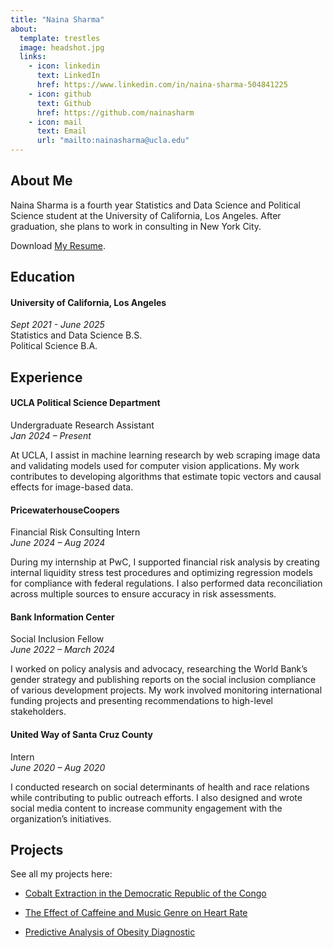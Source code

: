 ```yaml
---
title: "Naina Sharma"
about:
  template: trestles
  image: headshot.jpg
  links:
    - icon: linkedin
      text: LinkedIn
      href: https://www.linkedin.com/in/naina-sharma-504841225
    - icon: github
      text: Github
      href: https://github.com/nainasharm
    - icon: mail
      text: Email
      url: "mailto:nainasharma@ucla.edu"
---
```


## About Me

Naina Sharma is a fourth year Statistics and Data Science and Political Science student at the University of California, Los Angeles. After graduation, she plans to work in consulting in New York City.

Download [My Resume](/Resume_Stats140.pdf).

## Education

#### **University of California, Los Angeles**

*Sept 2021 - June 2025* <br> Statistics and Data Science B.S. <br> Political Science B.A.

## Experience

#### **UCLA Political Science Department**

Undergraduate Research Assistant <br> *Jan 2024 – Present*

At UCLA, I assist in machine learning research by web scraping image data and validating models used for computer vision applications. My work contributes to developing algorithms that estimate topic vectors and causal effects for image-based data.

#### **PricewaterhouseCoopers**

Financial Risk Consulting Intern <br> *June 2024 – Aug 2024*

During my internship at PwC, I supported financial risk analysis by creating internal liquidity stress test procedures and optimizing regression models for compliance with federal regulations. I also performed data reconciliation across multiple sources to ensure accuracy in risk assessments.

#### **Bank Information Center**

Social Inclusion Fellow <br> *June 2022 – March 2024*

I worked on policy analysis and advocacy, researching the World Bank’s gender strategy and publishing reports on the social inclusion compliance of various development projects. My work involved monitoring international funding projects and presenting recommendations to high-level stakeholders.

#### **United Way of Santa Cruz County**

Intern <br> *June 2020 – Aug 2020*

I conducted research on social determinants of health and race relations while contributing to public outreach efforts. I also designed and wrote social media content to increase community engagement with the organization’s initiatives.

## Projects

See all my projects here:

-   [Cobalt Extraction in the Democratic Republic of the Congo](/projects/project_1.qmd)

-   [The Effect of Caffeine and Music Genre on Heart Rate](/projects/project_2.qmd)

-   [Predictive Analysis of Obesity Diagnostic](/projects/stats101cfinal.qmd)
